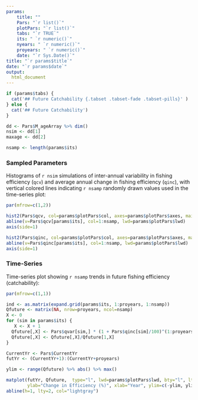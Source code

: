 ```yaml
---
params: 
    title: ""
    Pars: "`r list()`"
    plotPars: "`r list()`"
    tabs: "`r TRUE`"
    its: " `r numeric()`"
    nyears: " `r numeric()`"
    proyears: " `r numeric()`"
    date: "`r Sys.Date()`"
title: "`r params$title`"
date: "`r params$date`"
output:
  html_document
---
```



```r
if (params$tabs) {
  cat('## Future Catchability {.tabset .tabset-fade .tabset-pills}' )
} else {
  cat('## Future Catchability')
}

dd <- Pars$M_ageArray %>% dim()
nsim <- dd[1]
maxage <- dd[2]

nsamp <- length(params$its)
```

### Sampled Parameters
Histograms of `r nsim` simulations of inter-annual variability in fishing efficiency (`qcv`) and average annual change in fishing efficiency (`qinc`), with vertical colored lines indicating `r nsamp` randomly drawn values used in the time-series plot:

```r
par(mfrow=c(1,2))

hist2(Pars$qcv, col=params$plotPars$col, axes=params$plotPars$axes, main="qcv", breaks=params$plotPars$breaks)
abline(v=Pars$qcv[params$its], col=1:nsamp, lwd=params$plotPars$lwd)
axis(side=1) 

hist2(Pars$qinc, col=params$plotPars$col, axes=params$plotPars$axes, main="qinc", breaks=params$plotPars$breaks)
abline(v=Pars$qinc[params$its], col=1:nsamp, lwd=params$plotPars$lwd)
axis(side=1)

```


### Time-Series
Time-series plot showing `r nsamp` trends in future fishing efficiency (catchability):
```r
par(mfrow=c(1,1))

ind <- as.matrix(expand.grid(params$its, 1:proyears, 1:nsamp))
Qfuture <- matrix(NA, nrow=proyears, ncol=nsamp)
X <- 0 
for (sim in params$its) {
   X <- X + 1 
  Qfuture[,X] <- Pars$qvar[sim,] * (1 + Pars$qinc[sim]/100)^(1:proyears)
  Qfuture[,X] <- Qfuture[,X]/Qfuture[1,X]
}

CurrentYr <- Pars$CurrentYr
futYr <- (CurrentYr+1):(CurrentYr+proyears)

ylim <- range(Qfuture) %>% abs() %>% max()

matplot(futYr, Qfuture,  type="l", lwd=params$plotPars$lwd, bty="l", lty=1,
        ylab="Change in Efficiency (%)", xlab="Year", ylim=c(-ylim, ylim))
abline(h=1, lty=2, col="lightgray")
```
